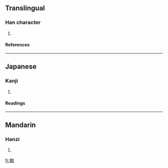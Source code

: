 ==Translingual==
===Han character===
{{Han char|rad=力|as=12|sn=14|four=|canj=火火大尸 (FFKS)}}
# {{defn|Han}}
====References====
{{Han ref|kx=0149.230|dkj=02446|dj=0337.150|hdz=10380.140|uh=52EC|ud=21228}}
----
==Japanese==
===Kanji===
{{ja-kanji|grade=|rs=力12}}
# {{defn|Japanese}} 
====Readings====
{{ja-readings|on=[[けん]] (ken)|kun=[[つとめる]] (tsutomeru), [[すこやか]] (sukoyaka)}}
----
==Mandarin==
===Hanzi===
{{cmn-hanzi|pin=juàn (juan4)|wg=chüan<sup>4</sup>}}
# {{defn|Mandarin}}

[[fr:勬]]